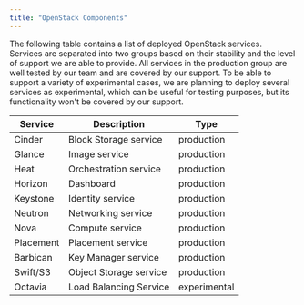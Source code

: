 ```yaml
---
title: "OpenStack Components"
---
```

The following table contains a list of deployed OpenStack services. Services are separated
into two groups based on their stability and the level of support we are able to provide. All services in the production
group are well tested by our team and are covered by our support. To be able to support
a variety of experimental cases, we are planning to deploy several services as experimental, which can be useful
for testing purposes, but its functionality won't be covered by our support.

| Service   | Description            | Type         |
|-----------|------------------------|--------------|
| Cinder    | Block Storage service  | production   |
| Glance    | Image service          | production   |
| Heat      | Orchestration service  | production   |
| Horizon   | Dashboard              | production   |
| Keystone  | Identity service       | production   |
| Neutron   | Networking service     | production   |
| Nova      | Compute service        | production   |
| Placement | Placement service      | production   |
| Barbican  | Key Manager service    | production   |
| Swift/S3  | Object Storage service | production   |
| Octavia   | Load Balancing Service | experimental |
